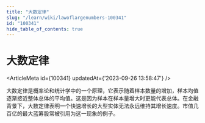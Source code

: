 ```yaml
---
title: "大数定律"
slug: "/learn/wiki/lawoflargenumbers-100341"
id: "100341"
hide_table_of_contents: true
---
```



# 大数定律

<ArticleMeta id={100341} updatedAt={'2023-09-26 13:58:47'} />
<div className='border-solid border-b border-t-0 my-4 border-[var(--ifm-color-gray-300)]' />

大数定律是概率论和统计学中的一个原理，它表示随着样本数量的增加，样本均值逐渐接近整体总体的平均值。这是因为样本在样本量增大时更能代表总体。在金融背景下，大数定律表明一个快速增长的大型实体无法永远维持其增长速度。市值几百亿的最大蓝筹股常被引用为这一现象的例子。

